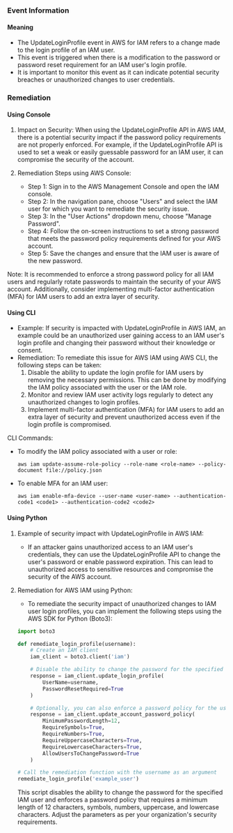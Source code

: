 
### Event Information

#### Meaning

- The UpdateLoginProfile event in AWS for IAM refers to a change made to the login profile of an IAM user.
- This event is triggered when there is a modification to the password or password reset requirement for an IAM user's login profile.
- It is important to monitor this event as it can indicate potential security breaches or unauthorized changes to user credentials.

### Remediation

#### Using Console

1. Impact on Security: When using the UpdateLoginProfile API in AWS IAM, there is a potential security impact if the password policy requirements are not properly enforced. For example, if the UpdateLoginProfile API is used to set a weak or easily guessable password for an IAM user, it can compromise the security of the account.

2. Remediation Steps using AWS Console:
   - Step 1: Sign in to the AWS Management Console and open the IAM console.
   - Step 2: In the navigation pane, choose "Users" and select the IAM user for which you want to remediate the security issue.
   - Step 3: In the "User Actions" dropdown menu, choose "Manage Password".
   - Step 4: Follow the on-screen instructions to set a strong password that meets the password policy requirements defined for your AWS account.
   - Step 5: Save the changes and ensure that the IAM user is aware of the new password.

Note: It is recommended to enforce a strong password policy for all IAM users and regularly rotate passwords to maintain the security of your AWS account. Additionally, consider implementing multi-factor authentication (MFA) for IAM users to add an extra layer of security.

#### Using CLI

- Example: If security is impacted with UpdateLoginProfile in AWS IAM, an example could be an unauthorized user gaining access to an IAM user's login profile and changing their password without their knowledge or consent.
- Remediation: To remediate this issue for AWS IAM using AWS CLI, the following steps can be taken:
  1. Disable the ability to update the login profile for IAM users by removing the necessary permissions. This can be done by modifying the IAM policy associated with the user or the IAM role.
  2. Monitor and review IAM user activity logs regularly to detect any unauthorized changes to login profiles.
  3. Implement multi-factor authentication (MFA) for IAM users to add an extra layer of security and prevent unauthorized access even if the login profile is compromised.

CLI Commands:
- To modify the IAM policy associated with a user or role:
  ```
  aws iam update-assume-role-policy --role-name <role-name> --policy-document file://policy.json
  ```
- To enable MFA for an IAM user:
  ```
  aws iam enable-mfa-device --user-name <user-name> --authentication-code1 <code1> --authentication-code2 <code2>
  ```

#### Using Python

1. Example of security impact with UpdateLoginProfile in AWS IAM:
   - If an attacker gains unauthorized access to an IAM user's credentials, they can use the UpdateLoginProfile API to change the user's password or enable password expiration. This can lead to unauthorized access to sensitive resources and compromise the security of the AWS account.

2. Remediation for AWS IAM using Python:
   - To remediate the security impact of unauthorized changes to IAM user login profiles, you can implement the following steps using the AWS SDK for Python (Boto3):

   ```python
   import boto3

   def remediate_login_profile(username):
       # Create an IAM client
       iam_client = boto3.client('iam')

       # Disable the ability to change the password for the specified user
       response = iam_client.update_login_profile(
           UserName=username,
           PasswordResetRequired=True
       )

       # Optionally, you can also enforce a password policy for the user
       response = iam_client.update_account_password_policy(
           MinimumPasswordLength=12,
           RequireSymbols=True,
           RequireNumbers=True,
           RequireUppercaseCharacters=True,
           RequireLowercaseCharacters=True,
           AllowUsersToChangePassword=True
       )

   # Call the remediation function with the username as an argument
   remediate_login_profile('example_user')
   ```

   This script disables the ability to change the password for the specified IAM user and enforces a password policy that requires a minimum length of 12 characters, symbols, numbers, uppercase, and lowercase characters. Adjust the parameters as per your organization's security requirements.

